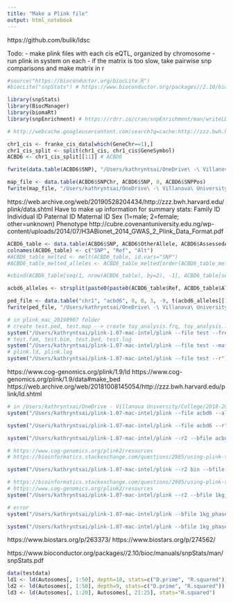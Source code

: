 ```yaml
---
title: "Make a Plink file"
output: html_notebook
---
```


https://github.com/bulik/ldsc

Todo:
- make plink files with each cis eQTL, organized by chromosome
- run plink in system on each
- if the matrix is too slow, take pairwise snp comparisons and make matrix in r

```r

#source("https://bioconductor.org/biocLite.R")
#biocLite("snpStats") # https://www.bioconductor.org/packages//2.10/bioc/html/snpStats.html

library(snpStats)
library(BiocManager)
library(biomaRt)
library(snpEnrichment) # https://rdrr.io/cran/snpEnrichment/man/writeLD.html

```

```r

# http://webcache.googleusercontent.com/search?q=cache:http://zzz.bwh.harvard.edu/plink/dosage.shtml#format

chr1_cis <- franke_cis_data[which(GeneChr==1),]
chr1_cis_split <- split(chr1_cis, chr1_cis$GeneSymbol)
ACBD6 <- chr1_cis_split[[11]] # ACBD6
```

```r

fwrite(data.table(ACBD6$SNP), "/Users/kathryntsai/OneDrive\ -\ Villanova\ University/College/2018-2019/Summer\ 2019/TFs_eQTLs_Research/RProjects/Project2/finemapping/acbd6_snps.txt", row.names=F, col.names=F)

```


```r

map_file <- data.table(ACBD6$SNPChr, ACBD6$SNP, 0, ACBD6$SNPPos)
fwrite(map_file, "/Users/kathryntsai/OneDrive\ -\ Villanova\ University/College/2018-2019/Summer\ 2019/TFs_eQTLs_Research/RProjects/Project2/finemapping/acbd6.map", sep="\t", col.names = F, row.names=F)
```

https://web.archive.org/web/20190528204434/http://zzz.bwh.harvard.edu/plink/data.shtml
Have to make up information for summary stats:
     Family ID
     Individual ID
     Paternal ID
     Maternal ID
     Sex (1=male; 2=female; other=unknown)
     Phenotype
http://cubre.covenantuniversity.edu.ng/wp-content/uploads/2014/07/H3ABionet_2014_GWAS_2_Plink_Data_Format.pdf

```r

ACBD6_table <- data.table(ACBD6$SNP, ACBD6$OtherAllele, ACBD6$AssessedAllele)
colnames(ACBD6_table) <- c("SNP", "Ref", "Alt")
#ACBD6_table_melted <- melt(ACBD6_table, id.vars="SNP") 
#ACBD6_table_melted_alleles <- ACBD6_table_melted[order(ACBD6_table_melted$SNP), "value"]

#cbind(ACBD6_table[seq(1, nrow(ACBD6_table), by=2), -1], ACBD6_table[seq(2, nrow(ACBD6_table), by=2), -1])

acbd6_alleles <- strsplit(paste0(paste0(ACBD6_table$Ref, ACBD6_table$Alt), sep="", collapse=""), split="")

ped_file <- data.table("chr1", "acbd6", 0, 0, 3, -9, t(acbd6_alleles[[1]]))
fwrite(ped_file, "/Users/kathryntsai/OneDrive\ -\ Villanova\ University/College/2018-2019/Summer\ 2019/TFs_eQTLs_Research/RProjects/Project2/finemapping/acbd6.ped", sep="\t", col.names = F, row.names=F)
```

```r

# in plink_mac_20190907 folder
# create test.ped, test.map --> create toy_analysis.frq, toy_analysis.log
system("/Users/kathryntsai/plink-1.07-mac-intel/plink --file test --freq --out toy_analysis --noweb") # getting started
# test.fam, test.bim, test.bed, test.log
system("/Users/kathryntsai/plink-1.07-mac-intel/plink --file test --maf 0.05 --make-bed --out test") # https://www.cog-genomics.org/plink/1.9/data#make_bed
# plink.ld, plink.log
system("/Users/kathryntsai/plink-1.07-mac-intel/plink --file test --r")
```

https://www.cog-genomics.org/plink/1.9/ld 
https://www.cog-genomics.org/plink/1.9/data#make_bed
https://web.archive.org/web/20181008145054/http://zzz.bwh.harvard.edu/plink/ld.shtml

```r

# in /Users/kathryntsai/OneDrive - Villanova University/College/2018-2019/Summer 2019/TFs_eQTLs_Research/RProjects/Project2/finemapping
system("/Users/kathryntsai/plink-1.07-mac-intel/plink --file acbd6 --allow-no-sex --make-bed --out acbd6") 

```

```r

system("/Users/kathryntsai/plink-1.07-mac-intel/plink --file acbd6 --r") # pairwise snps

system("/Users/kathryntsai/plink-1.07-mac-intel/plink --r2 --bfile acbd6 --extract acbd6_snps.txt --ld-window-r2 0.8 --out acbd6_ld")

# https://www.cog-genomics.org/plink2/resources
# https://bioinformatics.stackexchange.com/questions/2905/using-plink-to-find-snps-in-ld-linkage-disequilibrium-with-another-set-of-snps

system("/Users/kathryntsai/plink-1.07-mac-intel/plink --r2 bin --bfile 1kg_phase1_chr1 --extract acbd6_snps.txt --ld-window-r2 0.8 --out acbd6_ld")

# https://bioinformatics.stackexchange.com/questions/2905/using-plink-to-find-snps-in-ld-linkage-disequilibrium-with-another-set-of-snps
# https://www.cog-genomics.org/plink2/resources
system("/Users/kathryntsai/plink-1.07-mac-intel/plink --r2 --bfile 1kg_phase1_chr1 --clump acbd6_snps.txt --clump-field P --clump-p1 1.0001 --clump-p2 0.0001 --clump-r2 0.8 --clump-kb 1000 --out acbd6_ld3")

# error
system("/Users/kathryntsai/plink-1.07-mac-intel/plink --bfile 1kg_phase1_all --r2 --ld-window-r2 0 --out acbd6_ld4")

system("/Users/kathryntsai/plink-1.07-mac-intel/plink --bfile 1kg_phase1_chr1 --r2 --matrix --out acbd6_ld5")

```

https://www.biostars.org/p/263373/
https://www.biostars.org/p/274562/

https://www.bioconductor.org/packages//2.10/bioc/manuals/snpStats/man/snpStats.pdf

```r

data(testdata)
ld1 <- ld(Autosomes[, 1:50], depth=10, stats=c("D.prime", "R.squared"))[["R.squared"]]
ld2 <- ld(Autosomes[, 1:50], depth=9, stats=c("D.prime", "R.squared"))
ld3 <- ld(Autosomes[, 1:20], Autosomes[, 21:25], stats="R.squared") 

```
